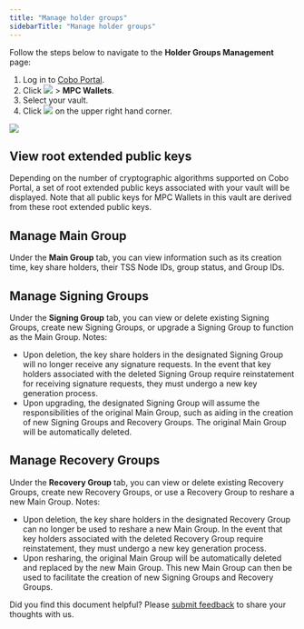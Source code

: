 ```yaml
---
title: "Manage holder groups"
sidebarTitle: "Manage holder groups"
---
```


Follow the steps below to navigate to the **Holder Groups Management** page:

1. Log in to [Cobo Portal](https://portal.cobo.com/login).
2. Click <img src="/en/images/mpc-wallet/wallets-icon.svg" className="icon"></img> > **MPC Wallets**.
3. Select your vault.
4. Click <img src="/en/images/mpc-wallet/manage-key-share-group.svg" className="icon"></img> on the upper right hand corner.

<img src="/en/images/mpc-wallet/manage-key-share-groups.png" className="screenshot_full_screen"/>


## View root extended public keys
Depending on the number of cryptographic algorithms supported on Cobo Portal, a set of root extended public keys associated with your vault will be displayed. Note that all public keys for MPC Wallets in this vault are derived from these root extended public keys.

## Manage Main Group
Under the **Main Group** tab, you can view information such as its creation time, key share holders, their TSS Node IDs, group status, and Group IDs.

## Manage Signing Groups
Under the **Signing Group** tab, you can view or delete existing Signing Groups, create new Signing Groups, or upgrade a Signing Group to function as the Main Group.
Notes:
- Upon deletion, the key share holders in the designated Signing Group will no longer receive any signature requests. In the event that key holders associated with the deleted Signing Group require reinstatement for receiving signature requests, they must undergo a new key generation process.
- Upon upgrading, the designated Signing Group will assume the responsibilities of the original Main Group, such as aiding in the creation of new Signing Groups and Recovery Groups. The original Main Group will be automatically deleted.

## Manage Recovery Groups
Under the **Recovery Group** tab, you can view or delete existing Recovery Groups, create new Recovery Groups, or use a Recovery Group to reshare a new Main Group.
Notes:
- Upon deletion, the key share holders in the designated Recovery Group can no longer be used to reshare a new Main Group. In the event that key holders associated with the deleted Recovery Group require reinstatement, they must undergo a new key generation process.
- Upon resharing, the original Main Group will be automatically deleted and replaced by the new Main Group. This new Main Group can then be used to facilitate the creation of new Signing Groups and Recovery Groups.

<Tip>Did you find this document helpful? Please [submit feedback](https://forms.zohopublic.com/cobo/form/DocumentFeedbackForm/formperma/QvLOhxJv1_JMsJ-1dleZ8Itb_7rzN-LtgvsDdxosoVI?referrername=manuals) to share your thoughts with us.</Tip>